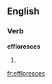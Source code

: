==English==

===Verb===
'''effloresces'''

# {{third-person singular of|[[effloresce]]}}

[[fr:effloresces]]
